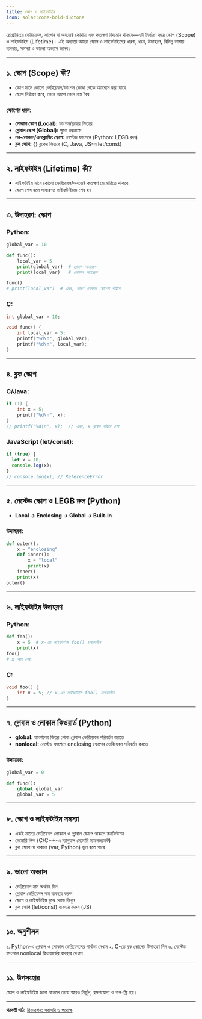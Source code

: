 ```yaml
---
title: স্কোপ ও লাইফটাইম
icon: solar:code-bold-duotone
---
```


প্রোগ্রামিংয়ে ভেরিয়েবল, ফাংশন বা অবজেক্ট কোথায় এবং কতক্ষণ বিদ্যমান থাকবে—এটা নির্ধারণ করে স্কোপ (Scope) ও লাইফটাইম (Lifetime)। এই অধ্যায়ে আমরা স্কোপ ও লাইফটাইমের ধারণা, ধরন, উদাহরণ, বিভিন্ন ভাষায় ব্যবহার, সমস্যা ও ভালো অভ্যাস জানব।

---

## ১. স্কোপ (Scope) কী?

- স্কোপ মানে কোনো ভেরিয়েবল/ফাংশন কোথা থেকে অ্যাক্সেস করা যাবে
- স্কোপ নির্ধারণ করে, কোন অংশে কোন নাম বৈধ

### স্কোপের ধরন:
- **লোকাল স্কোপ (Local):** ফাংশন/ব্লকের ভিতরে
- **গ্লোবাল স্কোপ (Global):** পুরো প্রোগ্রামে
- **নন-লোকাল/এনক্লোজিং স্কোপ:** নেস্টেড ফাংশনে (Python: LEGB রুল)
- **ব্লক স্কোপ:** {} ব্লকের ভিতরে (C, Java, JS-এ let/const)

---

## ২. লাইফটাইম (Lifetime) কী?

- লাইফটাইম মানে কোনো ভেরিয়েবল/অবজেক্ট কতক্ষণ মেমোরিতে থাকবে
- স্কোপ শেষ হলে সাধারণত লাইফটাইমও শেষ হয়

---

## ৩. উদাহরণ: স্কোপ

### Python:
```python
global_var = 10

def func():
    local_var = 5
    print(global_var)  # গ্লোবাল অ্যাক্সেস
    print(local_var)   # লোকাল অ্যাক্সেস

func()
# print(local_var)  # এরর, কারণ লোকাল স্কোপের বাইরে
```

### C:
```c
int global_var = 10;

void func() {
    int local_var = 5;
    printf("%d\n", global_var);
    printf("%d\n", local_var);
}
```

---

## ৪. ব্লক স্কোপ

### C/Java:
```c
if (1) {
    int x = 5;
    printf("%d\n", x);
}
// printf("%d\n", x);  // এরর, x ব্লকের বাইরে নেই
```

### JavaScript (let/const):
```js
if (true) {
  let x = 10;
  console.log(x);
}
// console.log(x); // ReferenceError
```

---

## ৫. নেস্টেড স্কোপ ও LEGB রুল (Python)

- **Local → Enclosing → Global → Built-in**

### উদাহরণ:
```python
def outer():
    x = "enclosing"
    def inner():
        x = "local"
        print(x)
    inner()
    print(x)
outer()
```

---

## ৬. লাইফটাইম উদাহরণ

### Python:
```python
def foo():
    x = 5  # x-এর লাইফটাইম foo() চলাকালীন
    print(x)
foo()
# x আর নেই
```

### C:
```c
void foo() {
    int x = 5; // x-এর লাইফটাইম foo() চলাকালীন
}
```

---

## ৭. গ্লোবাল ও লোকাল কিওয়ার্ড (Python)

- **global:** ফাংশনের ভিতর থেকে গ্লোবাল ভেরিয়েবল পরিবর্তন করতে
- **nonlocal:** নেস্টেড ফাংশনে enclosing স্কোপের ভেরিয়েবল পরিবর্তন করতে

### উদাহরণ:
```python
global_var = 0

def func():
    global global_var
    global_var = 5
```

---

## ৮. স্কোপ ও লাইফটাইম সমস্যা

- একই নামের ভেরিয়েবল লোকাল ও গ্লোবাল স্কোপে থাকলে কনফিউশন
- মেমোরি লিক (C/C++-এ ম্যানুয়াল মেমোরি ম্যানেজমেন্ট)
- ব্লক স্কোপ না থাকলে (var, Python) ভুল হতে পারে

---

## ৯. ভালো অভ্যাস

- ভেরিয়েবল নাম অর্থবহ দিন
- গ্লোবাল ভেরিয়েবল কম ব্যবহার করুন
- স্কোপ ও লাইফটাইম বুঝে কোড লিখুন
- ব্লক স্কোপ (let/const) ব্যবহার করুন (JS)

---

## ১০. অনুশীলন

১. Python-এ গ্লোবাল ও লোকাল ভেরিয়েবলের পার্থক্য দেখান
২. C-তে ব্লক স্কোপের উদাহরণ দিন
৩. নেস্টেড ফাংশনে nonlocal কিওয়ার্ডের ব্যবহার দেখান

---

## ১১. উপসংহার

স্কোপ ও লাইফটাইম জানা থাকলে কোড আরও নির্ভুল, রক্ষণযোগ্য ও বাগ-ফ্রি হয়।

---

**পরবর্তী পাঠ:** [রিকারশন: সরাসরি ও পরোক্ষ](/programming/recursion)
